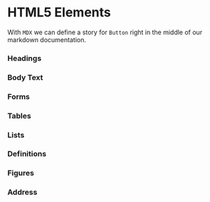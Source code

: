 
<Meta title="Elements/HTML5" component={Avatar} />

# HTML5 Elements

With `MDX` we can define a story for `Button` right in the middle of our
markdown documentation.

### Headings

<Canvas>
<Story name="1. Heading Text">
  <HeadingsHTML />
</Story>
</Canvas>


### Body Text

<Canvas>
<Story name="2. Body Text">
  <ArticleHTML />
</Story>
</Canvas>


### Forms

<Canvas>
  <Story name='3. Forms'>
    <FormHTML />
  </Story>
</Canvas>

### Tables

<Canvas>
  <Story name='4. Tables'>
    <TableHTML />
  </Story>
</Canvas>

### Lists

<Canvas>
  <Story name='5. Lists'>
    <ListHTML />
  </Story>
</Canvas>


### Definitions

<Canvas>
  <Story name='6. Definitions'>
    <DefinitionHTML />
  </Story>
</Canvas>

### Figures

<Canvas>
  <Story name='7. Figure'>
    <FigureHTML />
  </Story>
</Canvas>


### Address

<Canvas>
  <Story name='8. Address'>
    <AddressHTML />
  </Story>
</Canvas>
